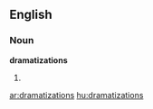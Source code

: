 ==English==

===Noun===
'''dramatizations'''

# {{plural of|[[dramatization]]}}

[[ar:dramatizations]]
[[hu:dramatizations]]